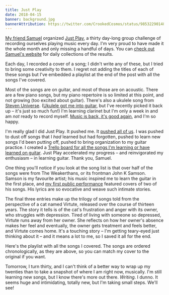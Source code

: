 ```yaml
---
title: Just Play
date: 2018-04-15
banner: background.jpg
bannerAttribution: https://twitter.com/CrookedCosmos/status/985322901485359104
---
```


[My friend Samuel](https://twitter.com/samuelgoodwin) organized [Just Play](https://roundwallsoftware.com/music-challenge/), a thirty day-long group challenge of recording ourselves playing music every day. I'm very proud to have made it the whole month and only missing a handful of days. You can [check out Samuel's website](https://roundwallsoftware.com) for daily collections of the results.

Each day, I recorded a cover of a song; I didn't write any of these, but I tried to bring some creativity to them. I regret not adding the titles of each of these songs but I've embedded a playlist at the end of the post with all the songs I've covered.

Most of the songs are on guitar, and most of those are on acoustic. There are a few piano songs, but my piano repertoire is so limited at this point, and not growing (too excited about guitar). There's also a ukulele song from [Steven Universe](https://ashfurrow.com/blog/so-steven-universe-eh/). ([Ukulele got me into guitar](https://ashfurrow.com/blog/learning-guitar/), but I've recently picked it back up – it's just so much fun!) I'm learning clarinet but I'm only a week in and am _not_ ready to record myself. [Music is back, it's good again](https://ashfurrow.com/blog/music-is-back/), and I'm so happy.

I'm really glad I did Just Play. It pushed me. It [pushed all of us](http://www.logophile.org/blog/2018/04/15/just-play). I was pushed to dust off songs that I _had_ learned but had forgotten, pushed to learn new songs I'd been putting off, pushed to bring organization to my guitar practice. I created a [Trello board for all the songs I'm learning or have learned on guitar](https://trello.com/b/gYMwoBdW/guitar). Just Play accelerated my progress – and reinvigorated my enthusiasm – in learning guitar. Thank you, Samuel.

One thing you'll notice if you look at the song list is that over half of the songs were from The Weakerthans, or its frontman John K Samson. Samson is my favourite artist; his music inspired me to learn the guitar in the first place, and [my first public performance](https://ashfurrow.com/blog/guitar-debut/) featured covers of two of his songs. His lyrics are so evocative and weave such intimate stories.

The final three entries make up the trilogy of songs told from the perspective of a cat named Virtute, released over the course of thirteen years. The story it tells is of the cat's frustration and anger with its owner, who struggles with depression. Tired of living with someone so depressed, Virtute runs away from her owner. She reflects on how her owner's absence makes her feel and eventually, the owner gets treatment and feels better, and Virtute comes home. It's a touching story – I'm getting teary-eyed just thinking about it – and it means a lot to me, so I saved it all for the end.

<Instagram url="https://www.instagram.com/p/Bgez2IHjMLU/" />

<Instagram url="https://www.instagram.com/p/BghZL-_j1Jh/" />

<Instagram url="https://www.instagram.com/p/BgkO3NcDj6F/" />

<Instagram url="https://www.instagram.com/p/BgmtnLfAIt8/" />

<Instagram url="https://www.instagram.com/p/Bgr_wYoAvV_/" />

<Instagram url="https://www.instagram.com/p/BgwYAa3gA52/" />

<Instagram url="https://www.instagram.com/p/Bgzcw4vAkbM/" />

<Instagram url="https://www.instagram.com/p/Bg3djlrAFLq/" />

<Instagram url="https://www.instagram.com/p/Bg6CxatgMTJ/" />

<Instagram url="https://www.instagram.com/p/Bg8vgT4A-0j/" />

<Instagram url="https://www.instagram.com/p/BhAQZx2gtWb/" />

<Instagram url="https://www.instagram.com/p/BhC4BL8AjUP/" />

<Instagram url="https://www.instagram.com/p/BhFejxPADiN/" />

<Instagram url="https://www.instagram.com/p/BhIPZ0KA2Hq/" />

<Instagram url="https://www.instagram.com/p/BhJgLKhAL25/" />

<Instagram url="https://www.instagram.com/p/BhPvASTgjwS/" />

<Instagram url="https://www.instagram.com/p/BhSeYDMA799/" />

<Instagram url="https://www.instagram.com/p/BhXq55BAf78/" />

<Instagram url="https://www.instagram.com/p/BhY8gzcgfy-/" />

<Instagram url="https://www.instagram.com/p/BhbhbQOgXa5/" />

<Instagram url="https://www.instagram.com/p/Bhfd7SBArtK/" />

<Instagram url="https://www.instagram.com/p/Bhh4seUgy2R/" />

<Instagram url="https://www.instagram.com/p/BhkgvdpAjAe/" />

<Instagram url="https://www.instagram.com/p/Bhm32ovAKaY/" />

<script async defem url="//www.instagram.com/embed.js"></script>

Here's the playlist with all the songs I covered. The songs are ordered chronologically, as they are above, so you can match my cover to the original if you want.

<Spotifm url="https://open.spotify.com/embed/user/11136450582/playlist/0wgvEadEqdrHV9Mu8wnGyE" />

Tomorrow, I turn thirty, and I can't think of a better way to wrap up my twenties than to take a snapshot of where I am right now, musically. I'm still learning new songs, but I know there's more out there. _Writing_. I dunno. It seems huge and intimidating, totally new, but I'm taking small steps. We'll see!

